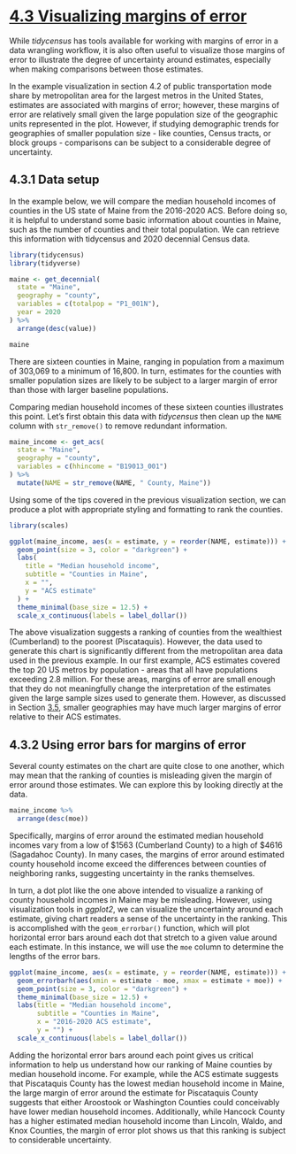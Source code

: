 # [4.3 Visualizing margins of error](https://walker-data.com/census-r/exploring-us-census-data-with-visualization.html#visualizing-margins-of-error)

While *tidycensus* has tools available for working with margins of error in a data 
wrangling workflow, it is also often useful to visualize those margins of error 
to illustrate the degree of uncertainty around estimates, especially when making 
comparisons between those estimates.

In the example visualization in section 4.2 of public transportation mode share 
by metropolitan area for the largest metros in the United States, estimates are 
associated with margins of error; however, these margins of error are relatively 
small given the large population size of the geographic units represented in the 
plot. However, if studying demographic trends for geographies of smaller 
population size - like counties, Census tracts, or block groups - comparisons 
can be subject to a considerable degree of uncertainty.

## 4.3.1 Data setup

In the example below, we will compare the median household incomes of counties 
in the US state of Maine from the 2016-2020 ACS. Before doing so, it is helpful 
to understand some basic information about counties in Maine, such as the number 
of counties and their total population. We can retrieve this information with 
tidycensus and 2020 decennial Census data.

```r
library(tidycensus)
library(tidyverse)

maine <- get_decennial(
  state = "Maine",
  geography = "county",
  variables = c(totalpop = "P1_001N"),
  year = 2020
) %>% 
  arrange(desc(value))

maine
```

There are sixteen counties in Maine, ranging in population from a maximum of 
303,069 to a minimum of 16,800. In turn, estimates for the counties with smaller 
population sizes are likely to be subject to a larger margin of error than those 
with larger baseline populations.

Comparing median household incomes of these sixteen counties illustrates this point. 
Let’s first obtain this data with *tidycensus* then clean up the `NAME` column with 
`str_remove()` to remove redundant information.

```r
maine_income <- get_acs(
  state = "Maine",
  geography = "county",
  variables = c(hhincome = "B19013_001")
) %>% 
  mutate(NAME = str_remove(NAME, " County, Maine"))
```

Using some of the tips covered in the previous visualization section, 
we can produce a plot with appropriate styling and formatting to rank the counties.

```r
library(scales)

ggplot(maine_income, aes(x = estimate, y = reorder(NAME, estimate))) +
  geom_point(size = 3, color = "darkgreen") +
  labs(
    title = "Median household income",
    subtitle = "Counties in Maine",
    x = "",
    y = "ACS estimate"
  ) +
  theme_minimal(base_size = 12.5) +
  scale_x_continuous(labels = label_dollar())
```

The above visualization suggests a ranking of counties from the wealthiest 
(Cumberland) to the poorest (Piscataquis). However, the data used to generate 
this chart is significantly different from the metropolitan area data used in 
the previous example. In our first example, ACS estimates covered the top 20 US 
metros by population - areas that all have populations exceeding 2.8 million. 
For these areas, margins of error are small enough that they do not meaningfully 
change the interpretation of the estimates given the large sample sizes used to 
generate them. However, as discussed in Section [3.5](https://walker-data.com/census-r/wrangling-census-data-with-tidyverse-tools.html#handling-margins-of-error-in-the-american-community-survey-with-tidycensus), smaller geographies may 
have much larger margins of error relative to their ACS estimates.

## 4.3.2 Using error bars for margins of error

Several county estimates on the chart are quite close to one another, 
which may mean that the ranking of counties is misleading given the margin of 
error around those estimates. We can explore this by looking directly at the 
data.

```r
maine_income %>% 
  arrange(desc(moe))
```

Specifically, margins of error around the estimated median household incomes 
vary from a low of \$1563 (Cumberland County) to a high of \$4616 (Sagadahoc County). 
In many cases, the margins of error around estimated county household income 
exceed the differences between counties of neighboring ranks, suggesting 
uncertainty in the ranks themselves.

In turn, a dot plot like the one above intended to visualize a ranking of county 
household incomes in Maine may be misleading. However, using visualization tools 
in *ggplot2*, we can visualize the uncertainty around each estimate, giving chart 
readers a sense of the uncertainty in the ranking. This is accomplished with the 
`geom_errorbar()` function, which will plot horizontal error bars around each dot 
that stretch to a given value around each estimate. In this instance, we will 
use the `moe` column to determine the lengths of the error bars.

```r
ggplot(maine_income, aes(x = estimate, y = reorder(NAME, estimate))) +
  geom_errorbarh(aes(xmin = estimate - moe, xmax = estimate + moe)) +
  geom_point(size = 3, color = "darkgreen") +
  theme_minimal(base_size = 12.5) +
  labs(title = "Median household income",
       subtitle = "Counties in Maine",
       x = "2016-2020 ACS estimate",
       y = "") +
  scale_x_continuous(labels = label_dollar())
```

Adding the horizontal error bars around each point gives us critical information 
to help us understand how our ranking of Maine counties by median household income. 
For example, while the ACS estimate suggests that Piscataquis County has the 
lowest median household income in Maine, the large margin of error around the 
estimate for Piscataquis County suggests that either Aroostook or Washington 
Counties could conceivably have lower median household incomes. Additionally, 
while Hancock County has a higher estimated median household income than Lincoln, 
Waldo, and Knox Counties, the margin of error plot shows us that this ranking is 
subject to considerable uncertainty.
